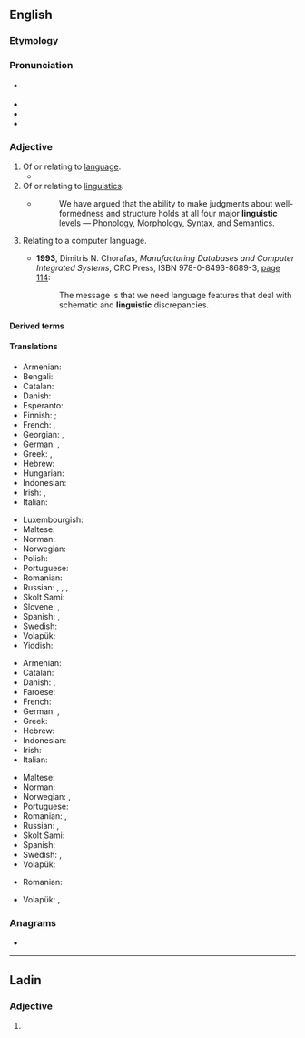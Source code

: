 {{also|lingüístic}}
==English==

===Etymology===
{{rfe|lang=en}}

===Pronunciation===
* {{a|UK|US}} {{IPA|/lɪŋˈɡwɪstɪk/|lang=en}}
* {{audio|en-us-linguistic.ogg|Audio (US)|lang=en}}
* {{rhymes|ɪstɪk|lang=en}}
* {{hyphenation|lin|guis|tic|lang=en}}

===Adjective===
{{en-adj|-}}

# Of or relating to [[language]].
#* {{quote-magazine|date=2013-06-14|author=[http://www.guardian.co.uk/profile/sam-leith Sam Leith]
|volume=189|issue=1|page=37|magazine={{w|The Guardian Weekly}}
|title=[http://www.guardian.co.uk/books/2013/may/23/holy-shit-history-swearing-mohr Where the profound meets the profane]
|passage=Swearing doesn't just mean what we now understand by "dirty words". It is entwined, in social and '''linguistic''' history, with the other sort of swearing: vows and oaths.}}
# Of or relating to [[linguistics]].
#* {{quote-book|year=1988|author=Andrew Radford|title=Transformational grammar: a first course|publisher=Cambridge University Press|location=Cambridge, UK|page=50|isbn=0-521-34750-5}}
#*: We have argued that the ability to make judgments about well-formedness and structure holds at all four major '''linguistic''' levels — Phonology, Morphology, Syntax, and Semantics.
# {{lb|en|computing}} Relating to a computer language.
#* '''1993''', Dimitris N. Chorafas, ''Manufacturing Databases and Computer Integrated Systems'', CRC Press, ISBN 978-0-8493-8689-3, [http://books.google.com/books?id=ttMdfFpo7uYC&pg=PA114&vq=linguistic page 114]:
#*: The message is that we need language features that deal with schematic and '''linguistic''' discrepancies.

====Derived terms====
{{der3|linguistic atlas|linguistic turn|linguistically|linguistics|logicolinguistic|paralinguistic|quasilinguistic|sociolinguistic|lang=en}}

====Translations====
{{trans-top|Relating to language}}
* Armenian: {{t+|hy|լեզվական}}
* Bengali: {{t|bn|ভাষাবৈজ্ঞানিক|tr=bhashaboigganik}}
* Catalan: {{t|ca|lingüístic}}
* Danish: {{t|da|sproglig}}
* Esperanto: {{t|eo|lingva}}
* Finnish: {{t+|fi|kielellinen}}; {{t|fi|kielinen}}
* French: {{t+|fr|linguistique}}, {{t+|fr|lingual}}
* Georgian: {{t|ka|ენობრივი}}, {{t|ka|ლინგვისტური}}
* German: {{t+|de|sprachlich}}, {{t+|de|linguistisch}}
* Greek: {{t+|el|γλωσσικός}}, {{t+|el|γλωσσικός|m}}
* Hebrew: {{t|he|בַּלְשָׁנִי}}
* Hungarian: {{t+|hu|nyelvi}}
* Indonesian: {{t+|id|linguistik}}
* Irish: {{t|ga|teangach}}, {{t|ga|teangúil}}
* Italian: {{t+|it|linguistico}}
{{trans-mid}}
* Luxembourgish: {{t|lb|sproochlech}}
* Maltese: {{t|mt|lingwistiku}}
* Norman: {{t|nrf|lîndgistique}}
* Norwegian: {{t|no|språklig}}
* Polish: {{t+|pl|językowy|m}}
* Portuguese: {{t+|pt|linguístico}}
* Romanian: {{t+|ro|lingvistic}}
* Russian: {{t+|ru|языково́й}}, {{t+|ru|лингвисти́ческий}}, {{t+|ru|язы́чный}}, {{t|ru|лингва́льный}}
* Skolt Sami: {{t|sms|ǩiõllʼlaž}}
* Slovene: {{t|sl|jezikóven}}, {{t|sl|jezíčen}}
* Spanish: {{t+|es|lingüístico}}, {{t+|es|lingual}}
* Swedish: {{t+|sv|språklig}}
* Volapük: {{t+|vo|pükik}}
* Yiddish: {{t|yi|שפּראַכלעך}}
{{trans-bottom}}

{{trans-top|Relating to linguistics}}
* Armenian: {{t+|hy|լեզվաբանական|sc=Armn}}
* Catalan: {{t|ca|lingüístic}}
* Danish: {{t|da|lingvistisk}}, {{t|da|sprogvidenskabelig}}
* Faroese: {{t|fo|málfrøðiligur}}
* French: {{t+|fr|linguistique}}
* German: {{t+|de|sprachwissenschaftlich}}, {{t+|de|linguistisch}}
* Greek: {{t+|el|γλωσσολογικός}}
* Hebrew: {{t|he|לִינְגְּוִיסְטִי}}
* Indonesian: {{t+|id|linguistik}}
* Irish: {{t|ga|teangeolaíoch}}
* Italian: {{t+|it|linguistico}}
{{trans-mid}}
* Maltese: {{t|mt|lingwistiku}}
* Norman: {{t|nrf|lîndgistique}}
* Norwegian: {{t|no|lingvistisk}}, {{t|no|språkvitenskapelig}}
* Portuguese: {{t+|pt|linguístico}}
* Romanian: {{t+|ro|lingvistic}}, {{t|ro|de lingvistică}}
* Russian: {{t+|ru|лингвисти́ческий}}, {{t+|ru|языкове́дческий}}
* Skolt Sami: {{t|sms|ǩiõllʼlaž}}
* Spanish: {{t+|es|lingüístico}}
* Swedish: {{t+|sv|språkvetenskaplig}}, {{t+|sv|lingvistisk}}
* Volapük: {{t+|vo|pükavik}}
{{trans-bottom}}

{{trans-top|Relating to computer languages}}
* Romanian: {{t|ro|computero-lingvistic}}
{{trans-mid}}
* Volapük: {{t|vo|nünömapükik}}, {{t|vo|programelapükik}}
{{trans-bottom}}

===Anagrams===
* {{anagrams|en|linguicist}}

----

==Ladin==

===Adjective===
{{head|lld|adjective form|g=m-p}}

# {{plural of|linguistich|lang=lld}}